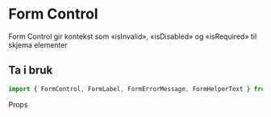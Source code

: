 
<Meta of={FieldStories} />

<DocsContainer>

# Form Control

Form Control gir kontekst som «isInvalid», «isDisabled» og «isRequired» til skjema elementer

## Ta i bruk

```jsx
import { FormControl, FormLabel, FormErrorMessage, FormHelperText } from "@kvib/react";
```


<DocsHeading light>Props</DocsHeading>
<Canvas of={FieldStories.Preview} />
<Controls of={FieldStories.Preview} />

</DocsContainer>
